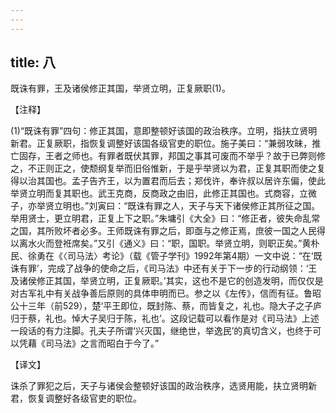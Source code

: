 ```yaml
---
---
---
```

title: 八
---



既诛有罪，王及诸侯修正其国，举贤立明，正复厥职(1)。

【注释】

(1)“既诛有罪”四句：修正其国，意即整顿好该国的政治秩序。立明，指扶立贤明新君。正复厥职，指恢复调整好该国各级官吏的职位。施子美曰：“兼弱攻昧，推亡固存，王者之师也。有罪者既伏其罪，邦国之事其可废而不举乎？故于已弊则修之，不正则正之，使颓纲复举而旧俗惟新，于是乎举贤以为君，正复其职而使之复得以治其国也。孟子告齐王，以为置君而后去；郑伐许，奉许叔以居许东偏，使此举贤立明而复其职也。武王克商，反商政之由旧，此修正其国也。式商容，立微子，亦举贤立明也。”刘寅曰：“既诛有罪之人，天子与天下诸侯修正其所征之国。举用贤士，更立明君，正复上下之职。”朱墉引《大全》曰：“修正者，彼失命乱常之国，其所败坏者必多。王师既诛有罪之后，即亟与之修正焉，庶彼一国之人民得以离水火而登袵席矣。”又引《通义》曰：“职，国职。举贤立明，则职正矣。”黄朴民、徐勇在《〈司马法〉考论》（载《管子学刊》1992年第4期）一文中说：“在‘既诛有罪’，完成了战争的使命之后，《司马法》中还有关于下一步的行动纲领：‘王及诸侯修正其国，举贤立明，正复厥职。’其实，这也不是它的创造发明，而仅仅是对古军礼中有关战争善后原则的具体申明而已。参之以《左传》，信而有征。鲁昭公十三年（前529），楚‘平王即位，既封陈、蔡，而皆复之，礼也。隐大子之子庐归于蔡，礼也。悼大子吴归于陈，礼也’。这段记载可以看作是对《司马法》上述一段话的有力注脚。孔夫子所谓‘兴灭国，继绝世，举逸民’的真切含义，也终于可以凭藉《司马法》之言而昭白于今了。”

【译文】

诛杀了罪犯之后，天子与诸侯会整顿好该国的政治秩序，选贤用能，扶立贤明新君，恢复调整好各级官吏的职位。